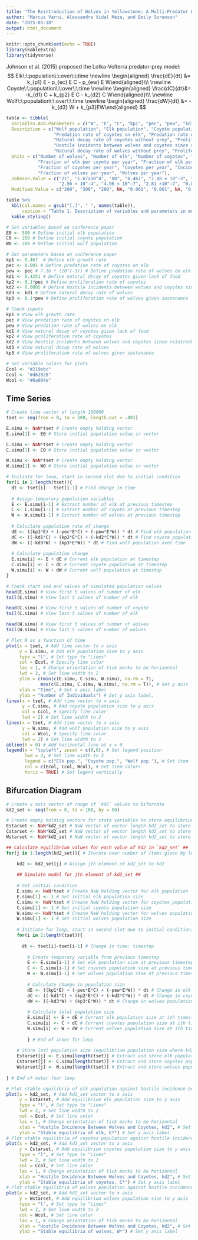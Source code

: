 ```yaml
---
title: "The Reintroduction of Wolves in Yellowstone: A Multi-Predator Lokta-Volterra Model"
author: "Marcus Varni, Alessandra Vidal Meza, and Emily Sorenson"
date: "2025-03-18"
output: html_document
---
```


```r
knitr::opts_chunk$set(echo = TRUE)
library(kableExtra)
library(tidyverse)
```

Johnson et al. (2015) proposed the Lotka-Volterra predator-prey model:
$$
Elk\:\:population\:\:over\:\:time
\newline
\begin{aligned} \frac{dE}{dt} &= k_{p1} E - p_{ec} E C - p_{ew} E W\end{aligned}\\\
\newline
Coyote\:\:population\:\:over\:\:time
\newline
\begin{aligned} \frac{dC}{dt}&= -k_{d1} C + k_{p2} E C - k_{d2} C W\end{aligned}\\\
\newline
Wolf\:\:population\:\:over\:\:time
\newline
\begin{aligned} \frac{dW}{dt} &= -k_{d3} W + k_{p3}EW\end{aligned}
$$

```r
table <- tibble(
  Variables.And.Parameters = c("W", "E", "C", "kp1", "pec", "pew", "kd1", "kp2", "kd2", "kd3", "kp3"), 
  Description = c("Wolf population", "Elk population", "Coyote population", "Growth rate of elk",
                  "Predation rate of coyotes on elk", "Predation rate of wolves on elk",
                  "Natural decay rate of coyotes without prey", "Proliferation rate of coyotes",
                  "Hostile incidents between wolves and coyotes since reintroduction",
                  "Natural decay rate of wolves without prey", "Proliferation rate of wolves"), 
  Units = c("Number of wolves", "Number of elk", "Number of coyotes", "Elk per year", 
            "Fraction of elk per coyote per year", "Fraction of elk per wolf per year",
            "Fraction of coyotes per year", "Coyotes per year", "Incidents per year",
            "Fraction of wolves per year", "Wolves per year"),
  Johnson.Value = c("21", "1.67x10^4", "80", "0.467", "7.88 × 10^−3", "7.16 × 10^−3", "0.4251", 
                    "2.56 × 10^−4", "4.96 × 10^−7", "2.81 ×10^−7", "0.015"),
  Modified.Value = c("200", "500", "200", NA, "0.001", "0.001", NA, "0.0001", "0.0005", "0.4251", "0.0001"))

table %>%
  kbl(col.names = gsub("[.]", " ", names(table)),
      caption = "Table 1. Description of variables and parameters in model with modified values.") %>%
  kable_styling()
```

```r
# Set variables based on conference paper
E0 <- 500 # Define initial elk population
C0 <- 200 # Define initial coyote population
W0 <- 200 # Define initial wolf population

# Set parameters based on conference paper
kp1 <- 0.467  # Define elk growth rate
pec <- 0.001 # Define predation rate of coyotes on elk
pew <- pec # 7.16 * (10^(-3)) # Define predation rate of wolves on elk
kd1 <- 0.4251 # Define natural decay of coyotes given lack of food
kp2 <- 0.1*pec # Define proliferation rate of coyotes
kd2 <- 0.0005 # Define hostile incidents between wolves and coyotes since reintroduction
kd3 <- kd1 # Define natural decay rate of wolves 
kp3 <- 0.1*pew # Define proliferation rate of wolves given sustenance
```

```r
# Check inputs
kp1 # View elk growth rate
pec # View predation rate of coyotes on elk
pew # View predation rate of wolves on elk
kd1 # View natural decay of coyotes given lack of food
kp2 # View proliferation rate of coyotes
kd2 # View hostile incidents between wolves and coyotes since reintroduction
kd3 # View natural decay rate of wolves 
kp3 # View proliferation rate of wolves given sustenance
```
```r
# Set variable colors for plots
Ecol <- "#219ebc"
Ccol <- "#d62828"
Wcol <- "#6a994e"
```

## Time Series

```r
# Create time vector of length 100000
tset <- seq(from = 0, to = 200, length.out = .001)

E.simu <- NaN*tset # Create empty holding vector
E.simu[1] <- E0 # Store initial population value in vector

C.simu <- NaN*tset # Create empty holding vector
C.simu[1] <- C0 # Store initial population value in vector

W.simu <- NaN*tset # Create empty holding vector
W.simu[1] <- W0 # Store initial population value in vector
```

```r
# Initiate for loop, start in second slot due to initial condition
for(i in 2:length(tset)){
  dt <- tset[i] - tset[i-1] # Find change in time
  
  # Assign temporary population variables
  E <- E.simu[i-1] # Extract number of elk at previous timestep
  C <- C.simu[i-1] # Extract number of coyote at previous timestep
  W <- W.simu[i-1] # Extract number of wolves at previous timestep
  
  # Calculate population rate of change
  dE <- ((kp1*E) + (-pec*E*C) + (-pew*E*W)) * dt # Find elk population over time
  dC <- ((-kd1*C) + (kp2*E*C) + (-kd2*C*W)) * dt # Find coyote population over time
  dW <- ((-kd3*W) + (kp3*E*W)) * dt # Find wolf population over time
  
  # Calculate population change
  E.simu[i] <- E + dE # Current elk population at timestep
  C.simu[i] <- C + dC # Current coyote population at timestep
  W.simu[i] <- W + dW # Current wolf population at timestep
}
```

```r
# Check start and end values of simulated population values
head(E.simu) # View first 5 values of number of elk
tail(E.simu) # View last 5 values of number of elk

head(C.simu) # View first 5 values of number of coyote
tail(C.simu) # View last 5 values of number of elk

head(W.simu) # View first 5 values of number of wolves
tail(W.simu) # View last 5 values of number of wolves
```

```r
# Plot N as a function of time
plot(x = tset, # Add time vector to x axis
     y = E.simu, # Add elk population size to y axis
     type = "l", # Set type to "Lines"
     col = Ecol, # Specify line color
     las = 1, # Change orientation of tick marks to be horizontal
     lwd = 2, # Set line width to 2
     ylim = c(min(c(E.simu, C.simu, W.simu), na.rm = T),
             max(c(E.simu, C.simu, W.simu), na.rm = T)), # Set y axis limit
     xlab = "Time", # Set x axis label
     ylab = "Number of Individuals") # Set y axis label,
lines(x = tset, # Add time vector to x axis
      y = C.simu, # Add coyote population size to y axis
      col = Ccol, # Specify line color
      lwd = 2) # Set line width to 2
lines(x = tset, # Add time vector to x axis
      y = W.simu, # Add wolf population size to y axis
      col = Wcol, # Specify line color
      lwd = 2) # Set line width to 2
abline(h = 0) # Add horizontal line at x = 0
legend(x = "topleft", inset = c(0,0), # Set legend position
       lwd = 2, # Set line width to 2
       legend = c("Elk pop.", "Coyote pop.", "Wolf pop."), # Set item labels
       col = c(Ecol, Ccol, Wcol), # Set item colors
       horiz = TRUE) # Set legend vertically
```

## Bifurcation Diagram

```r
# Create x axis vector of range of `kd2` values to bifurcate 
kd2_set <- seq(from = 0, to = 100, by = 50) 

# Create empty holding vectors for state variables to store equilibrium population sizes 
Estarset <- NaN*kd2_set # NaN vector of vector length kd2_set to store elk population size
Cstarset <- NaN*kd2_set # NaN vector of vector length kd2_set to store coyote population size
Wstarset <- NaN*kd2_set # NaN vector of vector length kd2_set to store wolf population size
```

```r
## Calculate equilibrium values for each value of kd2 in `kd2_set` ##
for(j in 1:length(kd2_set)){ # Iterate over number of items given by length of kd2_set; start outer for loop

	kd2 <- kd2_set[j] # Assign jth element of kd2_set to kd2
	
	## Simulate model for jth element of kd2_set ##
	
	# Set initial condition
	E.simu <- NaN*tset # Create NaN holding vector for elk population
	E.simu[1] <- 1 # Set initial elk population size 
	C.simu <- NaN*tset # Create NaN holding vector for coyotes population
	C.simu[1] <- 1 # Set initial coyote population size 
	W.simu <- NaN*tset # Create NaN holding vector for wolves population
	W.simu[1] <- 1 # Set initial wolves population size 
	
	# Initiate for loop, start in second slot due to initial condition; start inner for loop
	for(i in 2:length(tset)){
	  
	  dt <- tset[i]-tset[i-1] # Change in time; timestep
		
		# Create temporary variable from previous timestep
		E <- E.simu[i-1] # Set elk population size at previous timestep
		C <- C.simu[i-1] # Set coyotes population size at previous timestep
		W <- W.simu[i-1] # Set wolves population size at previous timestep
		
		# Calculate change in population size
		dE <- ((kp1*E) + (-pec*E*C) + (-pew*E*W)) * dt # Change in elk population size over dt
		dC <- ((-kd1*C) + (kp2*E*C) + (-kd2*C*W)) * dt # Change in coyotes population size over dt
		dW <- ((-kd3*W) + (kp3*E*W)) * dt # Change in wolves population size over dt
		
		# Calculate total population size
		E.simu[i] <- E + dE # Current elk population size at ith timestep
		C.simu[i] <- C + dC # Current coyotes population size at ith timestep
		W.simu[i] <- W + dW # Current wolves population size at ith timestep
		
		} # End of inner for loop
	
	# Store last population size (equilibrium population size where kd2 = kd2_set[j])
	Estarset[j] <- E.simu[length(tset)] # Extract and store elk population size at end of simulation
	Cstarset[j] <- C.simu[length(tset)] # Extract and store coyotes population size at end of simulation
	Wstarset[j] <- W.simu[length(tset)] # Extract and store wolves population size at end of simulation
	
} # End of outer foor loop
```

```r
# Plot stable equilibria of elk population against hostile incidence between wolves and coyotes (kd2_set)
plot(x = kd2_set, # Add kd2_set vector to x axis
     y = Estarset, # Add equilibrium elk population size to y axis
     type = "l", # Set type to "Lines"
     lwd = 2, # Set line width to 2
     col = Ecol, # Set line color
     las = 1, # Change orientation of tick marks to be horizontal
     xlab = "Hostile Incidence Between Wolves and Coyotes, kd2", # Set x axis label
     ylab = "Stable equilibria of elk, E*") # Set y axis label
# Plot stable equilibria of coyotes population against hostile incidence between wolves and coyotes (kd2_set)
plot(x = kd2_set, # Add kd2_set vector to x axis
     y = Cstarset, # Add equilibrium coyotes population size to y axis
     type = "l", # Set type to "Lines"
     lwd = 2, # Set line width to 2
     col = Ccol, # Set line color
     las = 1, # Change orientation of tick marks to be horizontal
     xlab = "Hostile Incidence Between Wolves and Coyotes, kd2", # Set x axis label
     ylab = "Stable equilibria of coyotes, C*") # Set y axis label
# Plot stable equilibria of wolves population against hostile incidence between wolves and coyotes (kd2_set)
plot(x = kd2_set, # Add kd2_set vector to x axis
     y = Wstarset, # Add equilibrium wolves population size to y axis
     type = "l", # Set type to "Lines"
     lwd = 2, # Set line width to 2
     col = Wcol, # Set line color
     las = 1, # Change orientation of tick marks to be horizontal
     xlab = "Hostile Incidence Between Wolves and Coyotes, kd2", # Set x axis label
     ylab = "Stable equilibria of wolves, W*") # Set y axis label
```

